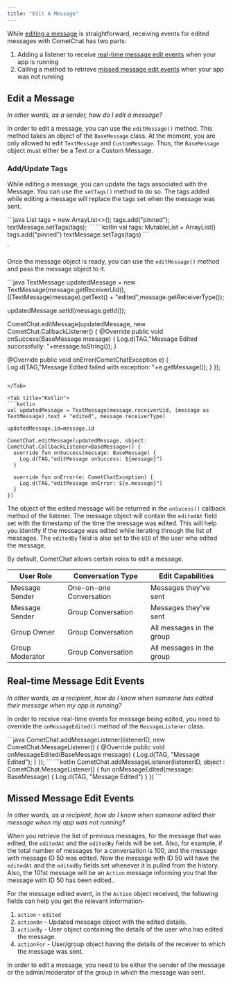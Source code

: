 ```yaml
---
title: "Edit A Message"
---
```




While [editing a message](/docs/sdk/android/edit-message#edit-a-message) is straightforward, receiving events for edited messages with CometChat has two parts:

1. Adding a listener to receive [real-time message edit events](/docs/sdk/android/edit-message#real-time-message-edit-events) when your app is running
2. Calling a method to retrieve [missed message edit events](/docs/sdk/android/edit-message#missed-message-edit-events) when your app was not running

## Edit a Message

*In other words, as a sender, how do I edit a message?*

In order to edit a message, you can use the `editMessage()` method. This method takes an object of the `BaseMessage` class. At the moment, you are only allowed to edit `TextMessage` and `CustomMessage`. Thus, the `BaseMessage` object must either be a Text or a Custom Message.

### Add/Update Tags

While editing a message, you can update the tags associated with the Message. You can use the `setTags()` method to do so. The tags added while editing a message will replace the tags set when the message was sent.

<Tabs>
<Tab title="Java">
```java
List<String> tags = new ArrayList<>();
tags.add("pinned");
textMessage.setTags(tags);
```

</Tab>

<Tab title="Kotlin">
```kotlin
val tags: MutableList<String> = ArrayList()
tags.add("pinned")
textMessage.setTags(tags)
```

</Tab>

</Tabs>

\`

Once the message object is ready, you can use the `editMessage()` method and pass the message object to it.

<Tabs>
<Tab title="Java">
```java
TextMessage updatedMessage = new TextMessage(message.getReceiverUid(), ((TextMessage)message).getText() + "edited",message.getReceiverType());

updatedMessage.setId(message.getId());

CometChat.editMessage(updatedMessage, new CometChat.CallbackListener<BaseMessage>() {
  @Override
  public void onSuccess(BaseMessage message) {
    Log.d(TAG,"Message Edited successfully: "+message.toString());
  }

  @Override
  public void onError(CometChatException e) {
    Log.d(TAG,"Message Edited failed with exception: "+e.getMessage());
  }
}); 
```

</Tab>

<Tab title="Kotlin">
```kotlin
val updatedMessage = TextMessage(message.receiverUid, (message as TextMessage).text + "edited", message.receiverType)

updatedMessage.id=message.id

CometChat.editMessage(updatedMessage, object: CometChat.CallbackListener<BaseMessage>() {
  override fun onSuccess(message: BaseMessage) {
    Log.d(TAG,"editMessage onSuccess: ${message}")
  }

  override fun onError(e: CometChatException) {
    Log.d(TAG,"editMessage onError: ${e.message}")
  }
})
```

</Tab>

</Tabs>

The object of the edited message will be returned in the `onSucess()` callback method of the listener. The message object will contain the `editedAt` field set with the timestamp of the time the message was edited. This will help you identify if the message was edited while iterating through the list of messages. The `editedBy` field is also set to the `UID` of the user who edited the message.

By default, CometChat allows certain roles to edit a message.

| User Role       | Conversation Type       | Edit Capabilities         |
| --------------- | ----------------------- | ------------------------- |
| Message Sender  | One-on-one Conversation | Messages they've sent     |
| Message Sender  | Group Conversation      | Messages they've sent     |
| Group Owner     | Group Conversation      | All messages in the group |
| Group Moderator | Group Conversation      | All messages in the group |

## Real-time Message Edit Events

*In other words, as a recipient, how do I know when someone has edited their message when my app is running?*

In order to receive real-time events for message being edited, you need to override the `onMessageEdited()` method of the `MessageListener` class.

<Tabs>
<Tab title="Java">
```java
CometChat.addMessageListener(listenerID, new CometChat.MessageListener() {
  @Override
  public void onMessageEdited(BaseMessage message) {
    Log.d(TAG, "Message Edited");
  }
});
```

</Tab>

<Tab title="Kotlin">
```kotlin
CometChat.addMessageListener(listenerID, object : CometChat.MessageListener() {
  fun onMessageEdited(message: BaseMessage) {
    Log.d(TAG, "Message Edited")
  }
})
```

</Tab>

</Tabs>

## Missed Message Edit Events

*In other words, as a recipient, how do I know when someone edited their message when my app was not running?*

When you retrieve the list of previous messages, for the message that was edited, the `editedAt` and the `editedBy` fields will be set. Also, for example, if the total number of messages for a conversation is 100, and the message with message ID 50 was edited. Now the message with ID 50 will have the `editedAt` and the `editedBy` fields set whenever it is pulled from the history. Also, the 101st message will be an `Action` message informing you that the message with ID 50 has been edited..

For the message edited event, in the `Action` object received, the following fields can help you get the relevant information-

1. `action` - `edited`
2. `actionOn` - Updated message object with the edited details.
3. `actionBy` - User object containing the details of the user who has edited the message.
4. `actionFor` - User/group object having the details of the receiver to which the message was sent.

<Note>

In order to edit a message, you need to be either the sender of the message or the admin/moderator of the group in which the message was sent.

</Note>
